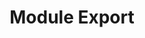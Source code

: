 ---
id: "ts_tf_med_018"
questionType: "TRUE_FALSE"
title: "Module Export"
statement: "The 'export' keyword is used to expose functions and variables from a module."
difficulty: "MEDIUM"
category: "Type Script"
correctAnswer: true
explanation: "Export allows code to be reused across modules."
---